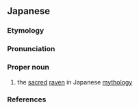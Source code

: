 ==Japanese==

===Etymology===
{{wikipedia|lang=ja}}
{{ja-kanjitab|や|た|からす|yomi=k|sort=やたのからす}}
{{ja-kanjitab|や|た|からす|k3=がらす|yomi=k|r=y}}
{{rfe|lang=ja}}

===Pronunciation===
{{ja-pron|やたがらす|acc=3|acc_ref=NHK,DJR|y=k}}

===Proper noun===
{{ja-pos|proper|やたがらす}} {{ja-altread|hira=やたのからす|rom=Yata no Karasu}}

# the [[sacred]] [[raven]] in Japanese [[mythology]]

===References===
<references/>

{{topics|ja|Corvids|Mythological creatures|Gods|Japanese mythology|sort=やたがらす}}